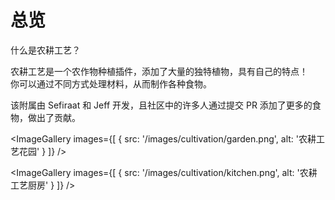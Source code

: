 
# 总览

什么是农耕工艺？

农耕工艺是一个农作物种植插件，添加了大量的独特植物，具有自己的特点！<br />
你可以通过不同方式处理材料，从而制作各种食物。

该附属由 Sefiraat 和 Jeff 开发，且社区中的许多人通过提交 PR 添加了更多的食物，做出了贡献。

<ImageGallery images={[
  { src: '/images/cultivation/garden.png', alt: '农耕工艺花园' }
]} />

<ImageGallery images={[
  { src: '/images/cultivation/kitchen.png', alt: '农耕工艺厨房' }
]} />
